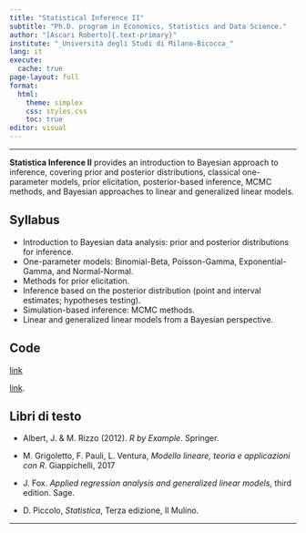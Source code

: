 ```yaml
---
title: "Statistical Inference II"
subtitle: "Ph.D. program in Economics, Statistics and Data Science."
author: "[Ascari Roberto]{.text-primary}"
institute: "_Università degli Studi di Milano-Bicocca_"
lang: it
execute:
  cache: true
page-layout: full
format:
  html:
    theme: simplex
    css: styles.css
    toc: true
editor: visual
---
```


------------------------------------------------------------------------

[**Statistica Inference II**]{.text-primary} provides an introduction to Bayesian approach to inference, covering prior and posterior distributions, classical one-parameter models, prior elicitation, posterior-based inference, MCMC methods, and Bayesian approaches to linear and generalized linear models.

## Syllabus

- Introduction to Bayesian data analysis: prior and posterior distributions for inference.
- One-parameter models: Binomial-Beta, Poisson-Gamma, Exponential-Gamma, and Normal-Normal.
- Methods for prior elicitation.
- Inference based on the posterior distribution (point and interval estimates; hypotheses testing).
- Simulation-based inference: MCMC methods.
- Linear and generalized linear models from a Bayesian perspective. 

## Code

[link](files/cardiac.csv)

[link](Code1.qmd).

## Libri di testo

-   Albert, J. & M. Rizzo (2012). *R by Example*. Springer.

-   M. Grigoletto, F. Pauli, L. Ventura, *Modello lineare, teoria e applicazioni con R*. Giappichelli, 2017

-   J. Fox. *Applied regression analysis and generalized linear models*, third edition. Sage.

-   D. Piccolo, *Statistica*, Terza edizione, Il Mulino.

------------------------------------------------------------------------
